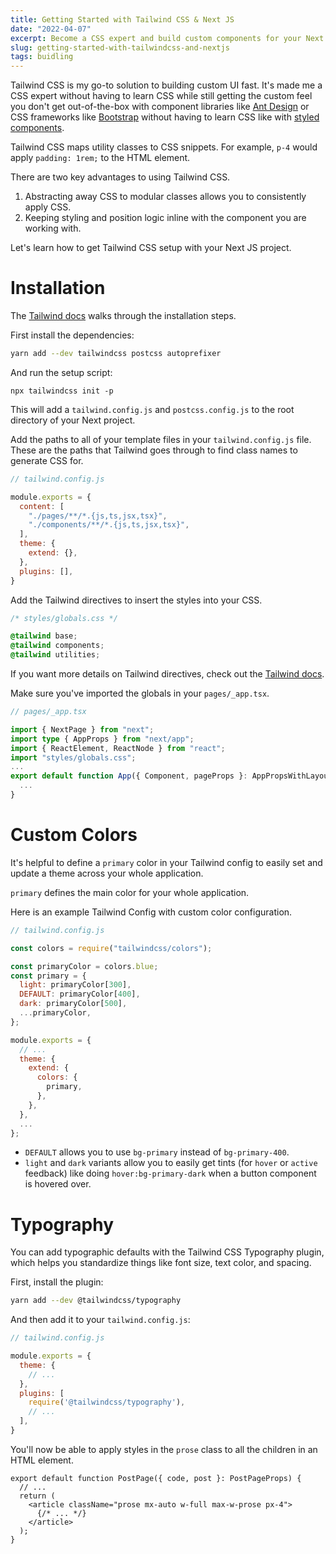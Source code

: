 ```yaml
---
title: Getting Started with Tailwind CSS & Next JS
date: "2022-04-07"
excerpt: Become a CSS expert and build custom components for your Next JS project with Tailwind CSS utility classes. 
slug: getting-started-with-tailwindcss-and-nextjs 
tags: buidling
---
```

Tailwind CSS is my go-to solution to building custom UI fast. It's made me a CSS expert without having to learn CSS while still getting the custom feel you don't get out-of-the-box with component libraries like [Ant Design](https://ant.design) or CSS frameworks like [Bootstrap](https://getbootstrap.com/docs/3.4/css/) without having to learn CSS like with [styled components](https://styled-components.com). 

Tailwind CSS maps utility classes to CSS snippets. For example, `p-4` would apply `padding: 1rem;` to the HTML element. 

There are two key advantages to using Tailwind CSS. 

1. Abstracting away CSS to modular classes allows you to consistently apply CSS.
1. Keeping styling and position logic inline with the component you are working with. 

Let's learn how to get Tailwind CSS setup with your Next JS project.

# Installation

The [Tailwind docs](https://tailwindcss.com/docs/guides/nextjs) walks through the installation steps.

First install the dependencies:

```bash
yarn add --dev tailwindcss postcss autoprefixer
```

And run the setup script: 

```
npx tailwindcss init -p
```

This will add a `tailwind.config.js` and `postcss.config.js` to the root directory of your Next project. 

Add the paths to all of your template files in your `tailwind.config.js` file. These are the paths that Tailwind goes through to find class names to generate CSS for. 

```js
// tailwind.config.js

module.exports = {
  content: [
    "./pages/**/*.{js,ts,jsx,tsx}",
    "./components/**/*.{js,ts,jsx,tsx}",
  ],
  theme: {
    extend: {},
  },
  plugins: [],
}
```

Add the Tailwind directives to insert the styles into your CSS. 

```css
/* styles/globals.css */

@tailwind base;
@tailwind components;
@tailwind utilities;
```

If you want more details on Tailwind directives, check out the [Tailwind docs](https://tailwindcss.com/docs/functions-and-directives#directives).

Make sure you've imported the globals in your `pages/_app.tsx`. 

```ts
// pages/_app.tsx

import { NextPage } from "next";
import type { AppProps } from "next/app";
import { ReactElement, ReactNode } from "react";
import "styles/globals.css";
...
export default function App({ Component, pageProps }: AppPropsWithLayout) {
  ...
}
```

# Custom Colors

It's helpful to define a `primary` color in your Tailwind config to easily set and update a theme across your whole application. 

`primary` defines the main color for your whole application.

Here is an example Tailwind Config with custom color configuration.

```js
// tailwind.config.js

const colors = require("tailwindcss/colors");

const primaryColor = colors.blue;
const primary = {
  light: primaryColor[300],
  DEFAULT: primaryColor[400],
  dark: primaryColor[500],
  ...primaryColor,
};

module.exports = {
  // ...
  theme: {
    extend: {
      colors: {
        primary,
      },
    },
  },
  ...
};
```

- `DEFAULT` allows you to use `bg-primary` instead of `bg-primary-400`. 
- `light` and `dark` variants allow you to easily get tints (for `hover` or `active` feedback) like doing `hover:bg-primary-dark` when a button component is hovered over. 

# Typography

You can add typographic defaults with the Tailwind CSS Typography plugin, which helps you standardize things like font size, text color, and spacing. 

First, install the plugin:

```bash
yarn add --dev @tailwindcss/typography
```

And then add it to your `tailwind.config.js`:

```js
// tailwind.config.js

module.exports = {
  theme: {
    // ...
  },
  plugins: [
    require('@tailwindcss/typography'),
    // ...
  ],
}
```

You'll now be able to apply styles in the `prose` class to all the children in an HTML element. 

```tsx
export default function PostPage({ code, post }: PostPageProps) {
  // ...
  return (
    <article className="prose mx-auto w-full max-w-prose px-4">
      {/* ... */}
    </article>
  );
}
```